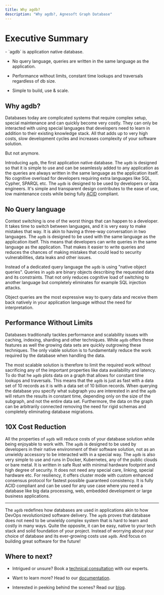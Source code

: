 ```yaml
---
title: Why agdb?
description: "Why agdb?, Agnesoft Graph Database"
---
```



# Executive Summary

<Callout >
-   `agdb` is application native database.

-   No query language, queries are written in the same language as the application.

-   Performance without limits, constant time lookups and traversals regardless of db size.

-   Simple to build, use & scale.

</Callout>

## Why agdb?

Databases today are complicated systems that require complex setup, special maintenance and can quickly become very costly. They can only be interacted with using special languages that developers need to learn in addition to their existing knowledge stack. All that adds up to very high costs, slow development cycles and increases complexity of your software solution.

But not anymore.

Introducing `agdb`, the first application native database. The `agdb` is designed so that it is simple to use and can be seamlessly added to any application as the queries are always written in the same language as the application itself. No cognitive overload for developers requiring extra languages like SQL, Cypher, SPARQL etc. The `agdb` is designed to be used by developers or data engineers. It's simple and transparent design contributes to the ease of use, low maintenance costs while being fully [ACID](https://en.wikipedia.org/wiki/ACID) compliant.

## No Query language

Context switching is one of the worst things that can happen to a developer. It takes time to switch between languages, and it is very easy to make mistakes that way. It is akin to having a three-way conversation in two languages. The `agdb` is designed to be used with the same language as the application itself. This means that developers can write queries in the same language as the application. That makes it easier to write queries and reduces the chances of making mistakes that could lead to security vulnerabilities, data leaks and other issues.

Instead of a dedicated query language the `agdb` is using "native object queries". Queries in `agdb` are binary objects describing the requested data and its constraints. That not only reduces cognitive load of switching to another language but completely eliminates for example SQL injection attacks.

Object queries are the most expressive way to query data and receive them back natively in your application language without the need for interpretation.

## Performance Without Limits

Databases traditionally tackles performance and scalability issues with caching, indexing, sharding and other techniques. While `agdb` offers these features as well the growing data sets are quickly outgrowing these techniques. The only viable solution is to fundamentally reduce the work required by the database when handling the data.

The most scalable solution is therefore to limit the required work without sacrificing any of the important properties like data availability and latency. To do that he `agdb` plots data on a graph that allows for constant time lookups and traversals. This means that the `agdb` is just as fast with a data set of 10 records as it is with a data set of 10 billion records. When querying the database you specify what subgraph you are interested in and the `agdb` will return the results in constant time, depending only on the size of the subgraph, and not the entire data set. Furthermore, the data on the graph can be arbitrarily connected removing the need for rigid schemas and completely eliminating database migrations.

## 10X Cost Reduction

All the properties of `agdb` will reduce costs of your database solution while being enjoyable to work with. The `agdb` is designed to be used by developers in their native environment of their software solution, not as an unwieldy accessory to be interacted with in a special way. The `agdb` is also very simple to use and runs in Docker, Kubernetes, any of the public clouds or bare metal. It is written in safe Rust with minimal hardware footprint and high degree of security. It does not need any special care, linking, special hardware etc. For resiliency, it offers cluster mode with custom enhanced consensus protocol for fastest possible guaranteed consistency. It is fully ACID compliant and can be used for any use case where you need a database like big data processing, web, embedded development or large business applications.

---

The `agdb` redefines how databases are used in applications akin to how DevOps revolutionized software delivery. The `agdb` proves that database does not need to be unwieldy complex system that is hard to learn and costly in many ways. Quite the opposite, it can be easy, native to your tech stack and solid foundation of your project. Instead of worrying about your choice of database and its ever-growing costs use `agdb`. And focus on building great software for the future!

## Where to next?

-   Intrigued or unsure? Book a [technical consultation](/enterprise/consultation) with our experts.

-   Want to learn more? Head to our [documentation](/docs/docs).

-   Interested in peeking behind the scenes? Read our [blog](/blog/blog).
